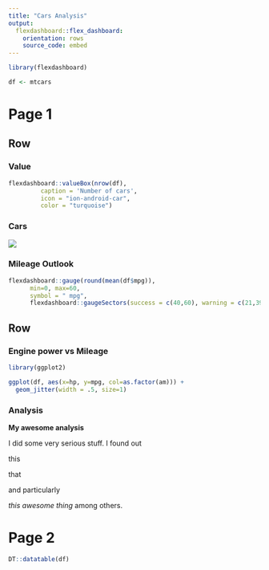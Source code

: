 ```yaml
---
title: "Cars Analysis"
output: 
  flexdashboard::flex_dashboard:
    orientation: rows
    source_code: embed
---
```


```r
library(flexdashboard)

df <- mtcars
```
# Page 1

Row {data-height=250}
-----------------------------------------------------------------------

### Value

```r
flexdashboard::valueBox(nrow(df), 
         caption = 'Number of cars', 
         icon = "ion-android-car", 
         color = "turquoise")
```

### Cars

![](https://upload.wikimedia.org/wikipedia/commons/thumb/6/65/Circle-icons-car.svg/2048px-Circle-icons-car.svg.png)

### Mileage Outlook

```r
flexdashboard::gauge(round(mean(df$mpg)), 
      min=0, max=60, 
      symbol = " mpg", 
      flexdashboard::gaugeSectors(success = c(40,60), warning = c(21,39), danger = c(0,20)))
```


Row {data-height=750}
-----------------------------------------------------------------------

### Engine power vs Mileage {data-width=700}

```r
library(ggplot2)

ggplot(df, aes(x=hp, y=mpg, col=as.factor(am))) +
  geom_jitter(width = .5, size=1)
```

### Analysis {data-width=300}

**My awesome analysis**

I did some very serious stuff. I found out 

this

that

and particularly

*this awesome thing* among others.


# Page 2

```r
DT::datatable(df)
```
